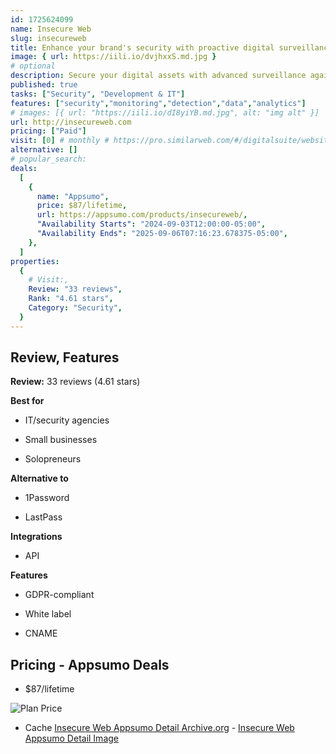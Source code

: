 ```yaml
---
id: 1725624099
name: Insecure Web
slug: insecureweb
title: Enhance your brand's security with proactive digital surveillance
image: { url: https://iili.io/dvjhxxS.md.jpg }
# optional
description: Secure your digital assets with advanced surveillance against typosquatting, phishing, and cyber threatsLeverage comprehensive threat intelligence and dark web monitoring to protect and enhance your business security
published: true
tasks: ["Security", "Development & IT"]
features: ["security","monitoring","detection","data","analytics"]
# images: [{ url: "https://iili.io/dI8yiYB.md.jpg", alt: "img alt" }]
url: http://insecureweb.com
pricing: ["Paid"]
visit: [0] # monthly # https://pro.similarweb.com/#/digitalsuite/websiteanalysis/home
alternative: []
# popular_search:
deals:
  [
    {
      name: "Appsumo",
      price: $87/lifetime,
      url: https://appsumo.com/products/insecureweb/,
      "Availability Starts": "2024-09-03T12:00:00-05:00",
      "Availability Ends": "2025-09-06T07:16:23.678375-05:00",
    },
  ]
properties:
  {
    # Visit:,
    Review: "33 reviews",
    Rank: "4.61 stars",
    Category: "Security",
  }
---
```


## Review, Features

**Review:** 33 reviews (4.61 stars)

**Best for**

- IT/security agencies

- Small businesses

- Solopreneurs

**Alternative to**

- 1Password

- LastPass

**Integrations**

- API

**Features**

- GDPR-compliant

- White label

- CNAME

## Pricing - Appsumo Deals

- $87/lifetime

<Img src="https://iili.io/dvw9avn.png" alt="Plan Price" />

- Cache [Insecure Web Appsumo Detail Archive.org](https://web.archive.org/web/*/https://appsumo.com/products/insecureweb/) - [Insecure Web Appsumo Detail Image](https://iili.io/dvwHBP2.png)
